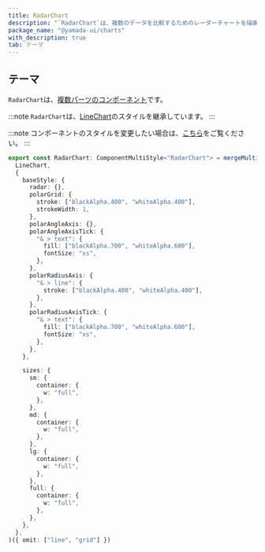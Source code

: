 ```yaml
---
title: RadarChart
description: "`RadarChart`は、複数のデータを比較するためのレーダーチャートを描画するコンポーネントです。"
package_name: "@yamada-ui/charts"
with_description: true
tab: テーマ
---
```


## テーマ

`RadarChart`は、[複数パーツのコンポーネント](/styled-system/theming/component-styles#複数パーツのコンポーネント)です。

:::note
`RadarChart`は、[LineChart](/components/data-display/line-chart)のスタイルを継承しています。
:::

:::note
コンポーネントのスタイルを変更したい場合は、[こちら](/styled-system/theming/customize-theme#コンポーネントのスタイルを変更する)をご覧ください。
:::

```ts
export const RadarChart: ComponentMultiStyle<"RadarChart"> = mergeMultiStyle(
  LineChart,
  {
    baseStyle: {
      radar: {},
      polarGrid: {
        stroke: ["blackAlpha.400", "whiteAlpha.400"],
        strokeWidth: 1,
      },
      polarAngleAxis: {},
      polarAngleAxisTick: {
        "& > text": {
          fill: ["blackAlpha.700", "whiteAlpha.600"],
          fontSize: "xs",
        },
      },
      polarRadiusAxis: {
        "& > line": {
          stroke: ["blackAlpha.400", "whiteAlpha.400"],
        },
      },
      polarRadiusAxisTick: {
        "& > text": {
          fill: ["blackAlpha.700", "whiteAlpha.600"],
          fontSize: "xs",
        },
      },
    },

    sizes: {
      sm: {
        container: {
          w: "full",
        },
      },
      md: {
        container: {
          w: "full",
        },
      },
      lg: {
        container: {
          w: "full",
        },
      },
      full: {
        container: {
          w: "full",
        },
      },
    },
  },
)({ omit: ["line", "grid"] })
```
